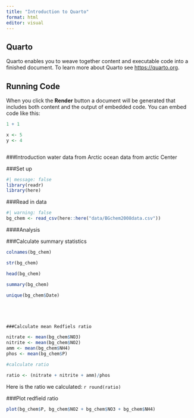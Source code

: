 ```yaml
---
title: "Introduction to Quarto"
format: html
editor: visual
---
```


## Quarto

Quarto enables you to weave together content and executable code into a finished document. To learn more about Quarto see <https://quarto.org>.

## Running Code

When you click the **Render** button a document will be generated that includes both content and the output of embedded code. You can embed code like this:

```r
1 + 1


```

```r
x <- 5
y <- 4

```

```r

```

###Introduction water data from Arctic ocean data from arctic Center

###Set up

```r

#| message: false
library(readr)
library(here)
```

###Read in data

```r
#| warning: false
bg_chem <- read_csv(here::here("data/BGchem2008data.csv"))
```

####Analysis

###Calculate summary statistics

```r
colnames(bg_chem)

str(bg_chem)

head(bg_chem)

summary(bg_chem)

unique(bg_chem$Date)
```

```         
```

```         



###Calculate mean Redfiels ratio
```

```r
nitrate <- mean(bg_chem$NO3)
nitrite <- mean(bg_chem$NO2)
amm <- mean(bg_chem$NH4)
phos <- mean(bg_chem$P)

#calculate ratio

ratio <- (nitrate + nitrite + amm)/phos
```

Here is the ratio we calculated: `r round(ratio)`

###Plot redfield ratio


```r
plot(bg_chem$P, bg_chem$NO2 + bg_chem$NO3 + bg_chem$NH4)
```
